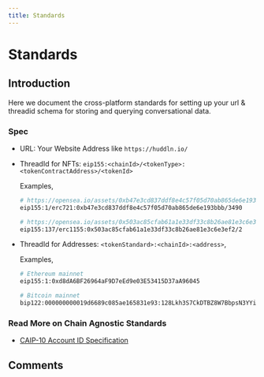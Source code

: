 ---
title: Standards
---


# Standards

## Introduction

Here we document the cross-platform standards for setting up your url & threadid schema for storing and querying conversational data.

### Spec

- URL: Your Website Address like `https://huddln.io/`

- ThreadId for NFTs: `eip155:<chainId>/<tokenType>:<tokenContractAddress>/<tokenId>`

    Examples,
    ```bash
    # https://opensea.io/assets/0xb47e3cd837ddf8e4c57f05d70ab865de6e193bbb/3490
    eip155:1/erc721:0xb47e3cd837ddf8e4c57f05d70ab865de6e193bbb/3490

    # https://opensea.io/assets/0x503ac85cfab61a1e33df33c8b26ae81e3c6e3ef2/2
    eip155:137/erc1155:0x503ac85cfab61a1e33df33c8b26ae81e3c6e3ef2/2

    ```
- ThreadId for Addresses: `<tokenStandard>:<chainId>:<address>`,

    Examples,
    ```bash
    # Ethereum mainnet
    eip155:1:0xd8dA6BF26964aF9D7eEd9e03E53415D37aA96045

    # Bitcoin mainnet
    bip122:000000000019d6689c085ae165831e93:128Lkh3S7CkDTBZ8W7BbpsN3YYizJMp8p6
    ```

### Read More on Chain Agnostic Standards
- [CAIP-10 Account ID Specification](https://github.com/ChainAgnostic/CAIPs/blob/master/CAIPs/caip-10.md)


## Comments
<CommentBox threadId="standards"/>
